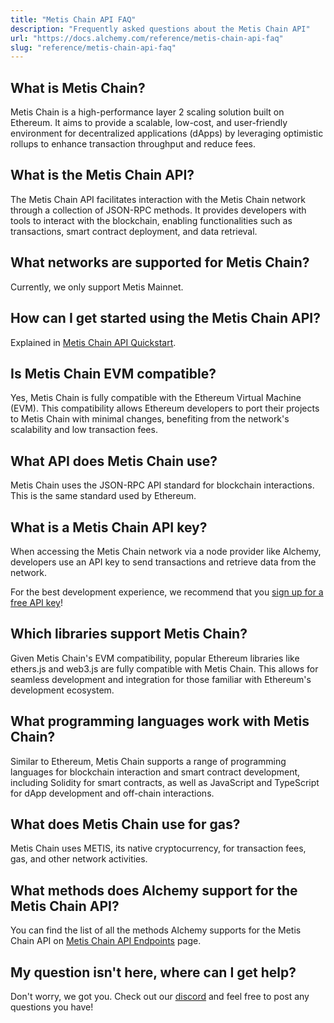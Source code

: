 ```yaml
---
title: "Metis Chain API FAQ"
description: "Frequently asked questions about the Metis Chain API"
url: "https://docs.alchemy.com/reference/metis-chain-api-faq"
slug: "reference/metis-chain-api-faq"
---
```


## What is Metis Chain?

Metis Chain is a high-performance layer 2 scaling solution built on Ethereum. It aims to provide a scalable, low-cost, and user-friendly environment for decentralized applications (dApps) by leveraging optimistic rollups to enhance transaction throughput and reduce fees.

## What is the Metis Chain API?

The Metis Chain API facilitates interaction with the Metis Chain network through a collection of JSON-RPC methods. It provides developers with tools to interact with the blockchain, enabling functionalities such as transactions, smart contract deployment, and data retrieval.

## What networks are supported for Metis Chain?

Currently, we only support Metis Mainnet.

## How can I get started using the Metis Chain API?

Explained in [Metis Chain API Quickstart](/reference/metis-chain-api-quickstart).

## Is Metis Chain EVM compatible?

Yes, Metis Chain is fully compatible with the Ethereum Virtual Machine (EVM). This compatibility allows Ethereum developers to port their projects to Metis Chain with minimal changes, benefiting from the network's scalability and low transaction fees.

## What API does Metis Chain use?

Metis Chain uses the JSON-RPC API standard for blockchain interactions. This is the same standard used by Ethereum.

## What is a Metis Chain API key?

When accessing the Metis Chain network via a node provider like Alchemy, developers use an API key to send transactions and retrieve data from the network.

For the best development experience, we recommend that you [sign up for a free API key](https://dashboard.alchemy.com/signup/)!

## Which libraries support Metis Chain?

Given Metis Chain's EVM compatibility, popular Ethereum libraries like ethers.js and web3.js are fully compatible with Metis Chain. This allows for seamless development and integration for those familiar with Ethereum's development ecosystem.

## What programming languages work with Metis Chain?

Similar to Ethereum, Metis Chain supports a range of programming languages for blockchain interaction and smart contract development, including Solidity for smart contracts, as well as JavaScript and TypeScript for dApp development and off-chain interactions.

## What does Metis Chain use for gas?

Metis Chain uses METIS, its native cryptocurrency, for transaction fees, gas, and other network activities.

## What methods does Alchemy support for the Metis Chain API?

You can find the list of all the methods Alchemy supports for the Metis Chain API on [Metis Chain API Endpoints](/reference/metis-chain-api-endpoints) page.

## My question isn't here, where can I get help?

Don't worry, we got you. Check out our [discord](https://alchemy.com/discord) and feel free to post any questions you have!
